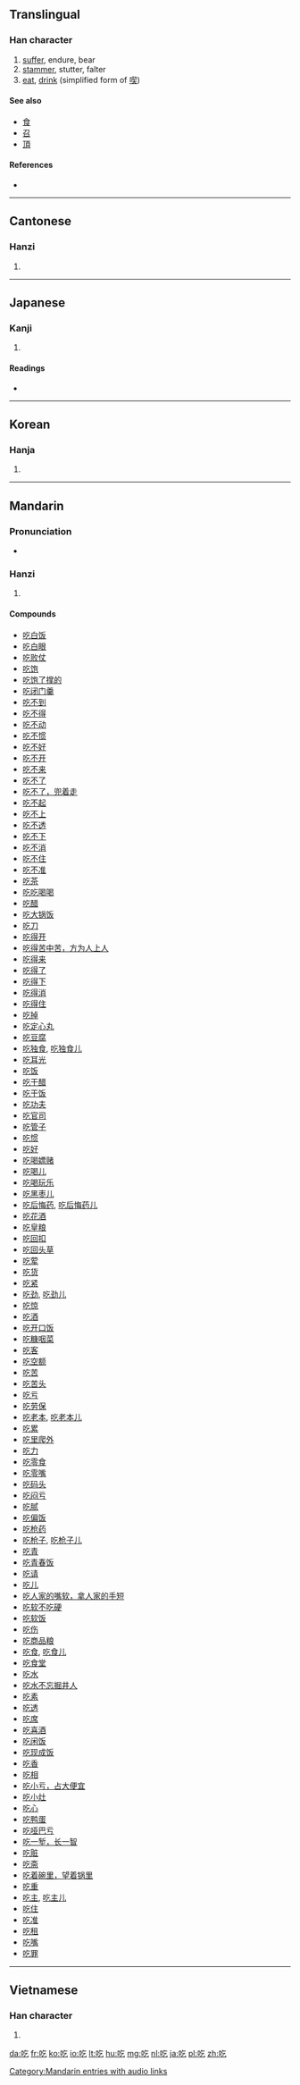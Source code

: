 {{also|喫}}
{{also|chi}}
==Translingual==

===Han character===
{{Han char|rn=30|rad=口|as=03|sn=6|four=6801<sub>7</sub>|canj=口人弓 (RON)}}

# [[suffer]], endure, bear
# [[stammer]], stutter, falter
# [[eat]], [[drink]] (simplified form of [[喫]])

====See also====
* [[食]]
* [[召]]
* [[頂]]

====References====
* {{Han ref|kx=0174.170|dkj=03280|dj=0387.100|hdz=10579.050|uh=5403|ud=21507|bh=A659|bd=42585}}

----

==Cantonese==

===Hanzi===
{{yue-hanzi|jyut=|y=hek3}}

# {{defn|lang=yue|sort=口03}}

----

==Japanese==

===Kanji===
{{ja-kanji|grade=|rs=口03}}

# {{defn|lang=ja|sort=口03}}

====Readings====
* {{ja-readings|on=[[きつ]] (kitsu), [[こち]] (kochi)|kun=[[どもる]] (domoru)}}

----

==Korean==

===Hanja===
{{ko-hanja|hangeul=흘|rv=heul|mr=hŭl}}

# {{defn|lang=ko|sort=口03}}

----

==Mandarin==

===Pronunciation===
* {{audio|zh-chī.ogg|audio}}

===Hanzi===
{{cmn-hanzi|pin=[[chī]] ([[chi1]])|wg=ch'ih<sup>1</sup>}}

# {{defn|lang=cmn|sort=口03}}

====Compounds====
* [[吃白饭]]
* [[吃白眼]]
* [[吃败仗]]
* [[吃饱]]
* [[吃饱了撑的]]
* [[吃闭门羹]]
* [[吃不到]]
* [[吃不得]]
* [[吃不动]]
* [[吃不惯]]
* [[吃不好]]
* [[吃不开]]
* [[吃不来]]
* [[吃不了]]
* [[吃不了，兜着走]]
* [[吃不起]]
* [[吃不上]]
* [[吃不透]]
* [[吃不下]]
* [[吃不消]]
* [[吃不住]]
* [[吃不准]]
* [[吃茶]]
* [[吃吃喝喝]]
* [[吃醋]]
* [[吃大锅饭]]
* [[吃刀]]
* [[吃得开]]
* [[吃得苦中苦，方为人上人]]
* [[吃得来]]
* [[吃得了]]
* [[吃得下]]
* [[吃得消]]
* [[吃得住]]
* [[吃掉]]
* [[吃定心丸]]
* [[吃豆腐]]
* [[吃独食]], [[吃独食儿]]
* [[吃耳光]]
* [[吃饭]]
* [[吃干醋]]
* [[吃干饭]]
* [[吃功夫]]
* [[吃官司]]
* [[吃管子]]
* [[吃惯]]
* [[吃好]]
* [[吃喝嫖赌]]
* [[吃喝儿]]
* [[吃喝玩乐]]
* [[吃黑枣儿]]
* [[吃后悔药]], [[吃后悔药儿]]
* [[吃花酒]]
* [[吃皇粮]]
* [[吃回扣]]
* [[吃回头草]]
* [[吃荤]]
* [[吃货]]
* [[吃紧]]
* [[吃劲]], [[吃劲儿]]
* [[吃惊]]
* [[吃酒]]
* [[吃开口饭]]
* [[吃糠咽菜]]
* [[吃客]]
* [[吃空额]]
* [[吃苦]]
* [[吃苦头]]
* [[吃亏]]
* [[吃劳保]]
* [[吃老本]], [[吃老本儿]]
* [[吃累]]
* [[吃里爬外]]
* [[吃力]]
* [[吃零食]]
* [[吃零嘴]]
* [[吃码头]]
* [[吃闷亏]]
* [[吃腻]]
* [[吃偏饭]]
* [[吃枪药]]
* [[吃枪子]], [[吃枪子儿]]
* [[吃青]]
* [[吃青春饭]]
* [[吃请]]
* [[吃儿]]
* [[吃人家的嘴软，拿人家的手短]]
* [[吃软不吃硬]]
* [[吃软饭]]
* [[吃伤]]
* [[吃商品粮]]
* [[吃食]], [[吃食儿]]
* [[吃食堂]]
* [[吃水]]
* [[吃水不忘掘井人]]
* [[吃素]]
* [[吃透]]
* [[吃席]]
* [[吃喜酒]]
* [[吃闲饭]]
* [[吃现成饭]]
* [[吃香]]
* [[吃相]]
* [[吃小亏，占大便宜]]
* [[吃小灶]]
* [[吃心]]
* [[吃鸭蛋]]
* [[吃哑巴亏]]
* [[吃一堑，长一智]]
* [[吃赃]]
* [[吃斋]]
* [[吃着碗里，望着锅里]]
* [[吃重]]
* [[吃主]], [[吃主儿]]
* [[吃住]]
* [[吃准]]
* [[吃租]]
* [[吃嘴]]
* [[吃罪]]

[[Category:Mandarin entries with audio links]]

----

==Vietnamese==

===Han character===
{{vi-hantu|[[cật]], [[khật]], [[hấc]], [[hất]], [[hớt]], [[ngát]], [[ngặt]], [[ngật]], [[ực]]|rs=口03}}

# {{defn|lang=vi|sort=口03}}

[[da:吃]]
[[fr:吃]]
[[ko:吃]]
[[io:吃]]
[[lt:吃]]
[[hu:吃]]
[[mg:吃]]
[[nl:吃]]
[[ja:吃]]
[[pl:吃]]
[[zh:吃]]